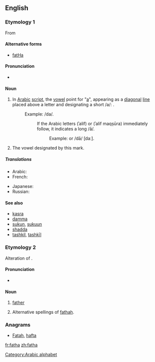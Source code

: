 {{also|fatHa}}
==English==
{{wikipedia|Arabic diacritics}}

===Etymology 1===
From {{etyl|ar}} {{term|فتحة‎‎||tr=fátHa|sc=Arab}}

====Alternative forms====
* [[fatHa]]

====Pronunciation====
* {{IPA|/ˈfæt.hæ/}}

====Noun====
{{en-noun|s}}

# In [[Arabic]] [[script]], the [[vowel]] point for "[[a]]", appearing as a [[diagonal]] [[line]] placed above a letter and designating a short /a/: {{Arab|[[ـَ]]}}.
#: Example: {{Arab|دَ}} /da/.
#:: If the Arabic letters {{Arab|[[ا]]}} (ʾalif) or {{Arab|[[ى]]}} (ʾalif maqṣūra) immediately follow, it indicates a long /ā/.
#::: Example: {{Arab|دَا}} or {{Arab|دَى}} /dā/ [daː].
# The vowel designated by this mark.

=====Translations=====
{{trans-top|in the Arabic script, the vowel point for "a"}}
* Arabic: {{t|ar|فتحة|f|tr=fátHa}}
* French: {{t+|fr|fatha|f}}
{{trans-mid}}
* Japanese: {{t|ja|ファトハ|tr=fatoha}}
* Russian: {{t|ru|фатха|f|tr=fátxa|sc=Cyrl}}
{{trans-bottom}}

====See also====
* [[kasra]]
* [[damma]]
* [[sukun]], [[sukuun]]
* [[shadda]]
* [[tashkil]], [[tashkīl]]

===Etymology 2===
Alteration of {{term|father|lang=en}}.

====Pronunciation====
* {{a|Geordie}} {{IPA|/fæðæ/}}

====Noun====
{{en-noun}}

# {{Geordie}} [[father]]
# Alternative spellings of [[fathah]].

===Anagrams===
* [[Fatah#English|Fatah]], [[hafta#English|hafta]]

[[Category:Arabic alphabet]]

[[fr:fatha]]
[[zh:fatha]]